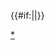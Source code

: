 {{Navbox
|state = {{{state|autocollapse}}}
|name = 古墳時代皇后
|title = [[古坟时代]][[日本皇后列表#古墳時代|皇后]]
| style = width:650px; background:#470024
| group1 = 古墳時代皇后
| list1 = 
 {{Navbox|child
 |evenodd = swap
 | group1 = [[仲哀天皇]]
 | list1 = [[神功皇后]]
 | group2 = [[應神天皇]]
 | list2 = [[仲姬命|皇后仲姬命]]
 | group3 = [[仁德天皇]]
 | list3 = [[磐之媛命|皇后磐之媛命]] - [[八田皇女|皇后八田]]
 | group4 = [[履中天皇]]
 | list4 = [[幡梭皇女|皇后草香幡梭皇女]]
 | group5 = [[允恭天皇]]
 | list5 = [[忍坂大中姬|皇后忍坂大中姬]]
 | group6 = [[安康天皇]]
 | list6 = [[中矶皇女|皇后中磯]]
 | group7 = [[雄略天皇]]
 | list7 = [[幡梭皇女|皇后草香幡梭姬皇女]]
 | group8 = [[顯宗天皇]]
 | list8 = [[难波小野王|皇后難波小野]]
 | group9 = [[仁賢天皇]]
 | list9 = [[春日大娘皇女|皇后春日大娘]]
 | group10= [[武烈天皇]]
 | list10 = [[春日大娘皇女|皇后春日娘子]]
 | group11= [[繼體天皇]]
 | list11 = [[手白香皇女|皇后手白香]]
 | group12= [[安闲天皇]]
 | list12 = [[春日山田皇女|皇后春日山田]]
 | group13= [[宣化天皇]]
 | list13 = [[橘仲皇女|皇后橘仲]]
}}
|}}<includeonly>{{#if:{{{1|}}}||}}</includeonly><noinclude>
[[Category:日本皇后列表模板|{{PAGENAME}}]]
[[Category:古墳時代皇后|*]]
</noinclude>